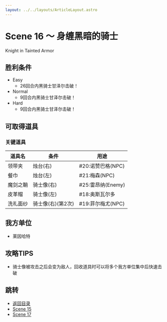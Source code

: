 ```yaml
---
layout: ../../layouts/ArticleLayout.astro
---
```

# Scene 16 ～ 身缠黑暗的骑士  

Knight in Tainted Armor

## 胜利条件 

- Easy
  - 26回合内黑骑士甘泽尔击破！
- Normal
  - 9回合内黑骑士甘泽尔击破！
- Hard
  - 9回合内黑骑士甘泽尔击破！

## 可取得道具 

### 关键道具

|道具名|条件|用途|
|---|---|---|
|领带夹|烛台(右)|#20:诺赞巴格(NPC)|
|餐巾|烛台(左)|#21:梅森(NPC)|
|魔剑之鞘|骑士像(右)|#25:雷昂纳(Enemy)|
|皮革帽|骑士像(左)|#18:奥斯瓦尔多|
|洗礼面纱|骑士像(右)(第2次)|#19:菲尔梅尤(NPC)|

## 我方单位 

- 莱因哈特

## 攻略TIPS 

- 骑士像被攻击之后会变为敌人，回收道具时可以将多个我方单位集中后快速击破

## 跳转

- [返回目录](../maria)
- [Scene 15](./1-15)
- [Scene 17](./1-17)